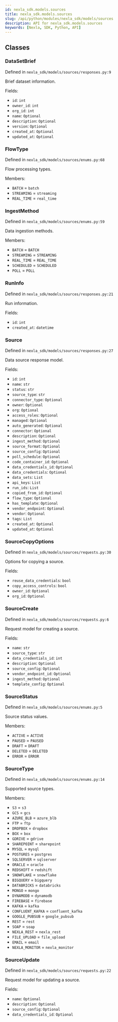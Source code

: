 ```yaml
---
id: nexla_sdk.models.sources
title: nexla_sdk.models.sources
slug: /api/python/modules/nexla_sdk/models/sources
description: API for nexla_sdk.models.sources
keywords: [Nexla, SDK, Python, API]
---
```


## Classes

### DataSetBrief

Defined in `nexla_sdk/models/sources/responses.py:9`

Brief dataset information.

Fields:

- `id`: `int`
- `owner_id`: `int`
- `org_id`: `int`
- `name`: `Optional`
- `description`: `Optional`
- `version`: `Optional`
- `created_at`: `Optional`
- `updated_at`: `Optional`

### FlowType

Defined in `nexla_sdk/models/sources/enums.py:68`

Flow processing types.

Members:

- `BATCH` = `batch`
- `STREAMING` = `streaming`
- `REAL_TIME` = `real_time`

### IngestMethod

Defined in `nexla_sdk/models/sources/enums.py:59`

Data ingestion methods.

Members:

- `BATCH` = `BATCH`
- `STREAMING` = `STREAMING`
- `REAL_TIME` = `REAL_TIME`
- `SCHEDULED` = `SCHEDULED`
- `POLL` = `POLL`

### RunInfo

Defined in `nexla_sdk/models/sources/responses.py:21`

Run information.

Fields:

- `id`: `int`
- `created_at`: `datetime`

### Source

Defined in `nexla_sdk/models/sources/responses.py:27`

Data source response model.

Fields:

- `id`: `int`
- `name`: `str`
- `status`: `str`
- `source_type`: `str`
- `connector_type`: `Optional`
- `owner`: `Optional`
- `org`: `Optional`
- `access_roles`: `Optional`
- `managed`: `Optional`
- `auto_generated`: `Optional`
- `connector`: `Optional`
- `description`: `Optional`
- `ingest_method`: `Optional`
- `source_format`: `Optional`
- `source_config`: `Optional`
- `poll_schedule`: `Optional`
- `code_container_id`: `Optional`
- `data_credentials_id`: `Optional`
- `data_credentials`: `Optional`
- `data_sets`: `List`
- `api_keys`: `List`
- `run_ids`: `List`
- `copied_from_id`: `Optional`
- `flow_type`: `Optional`
- `has_template`: `Optional`
- `vendor_endpoint`: `Optional`
- `vendor`: `Optional`
- `tags`: `List`
- `created_at`: `Optional`
- `updated_at`: `Optional`

### SourceCopyOptions

Defined in `nexla_sdk/models/sources/requests.py:30`

Options for copying a source.

Fields:

- `reuse_data_credentials`: `bool`
- `copy_access_controls`: `bool`
- `owner_id`: `Optional`
- `org_id`: `Optional`

### SourceCreate

Defined in `nexla_sdk/models/sources/requests.py:6`

Request model for creating a source.

Fields:

- `name`: `str`
- `source_type`: `str`
- `data_credentials_id`: `int`
- `description`: `Optional`
- `source_config`: `Optional`
- `vendor_endpoint_id`: `Optional`
- `ingest_method`: `Optional`
- `template_config`: `Optional`

### SourceStatus

Defined in `nexla_sdk/models/sources/enums.py:5`

Source status values.

Members:

- `ACTIVE` = `ACTIVE`
- `PAUSED` = `PAUSED`
- `DRAFT` = `DRAFT`
- `DELETED` = `DELETED`
- `ERROR` = `ERROR`

### SourceType

Defined in `nexla_sdk/models/sources/enums.py:14`

Supported source types.

Members:

- `S3` = `s3`
- `GCS` = `gcs`
- `AZURE_BLB` = `azure_blb`
- `FTP` = `ftp`
- `DROPBOX` = `dropbox`
- `BOX` = `box`
- `GDRIVE` = `gdrive`
- `SHAREPOINT` = `sharepoint`
- `MYSQL` = `mysql`
- `POSTGRES` = `postgres`
- `SQLSERVER` = `sqlserver`
- `ORACLE` = `oracle`
- `REDSHIFT` = `redshift`
- `SNOWFLAKE` = `snowflake`
- `BIGQUERY` = `bigquery`
- `DATABRICKS` = `databricks`
- `MONGO` = `mongo`
- `DYNAMODB` = `dynamodb`
- `FIREBASE` = `firebase`
- `KAFKA` = `kafka`
- `CONFLUENT_KAFKA` = `confluent_kafka`
- `GOOGLE_PUBSUB` = `google_pubsub`
- `REST` = `rest`
- `SOAP` = `soap`
- `NEXLA_REST` = `nexla_rest`
- `FILE_UPLOAD` = `file_upload`
- `EMAIL` = `email`
- `NEXLA_MONITOR` = `nexla_monitor`

### SourceUpdate

Defined in `nexla_sdk/models/sources/requests.py:22`

Request model for updating a source.

Fields:

- `name`: `Optional`
- `description`: `Optional`
- `source_config`: `Optional`
- `data_credentials_id`: `Optional`

